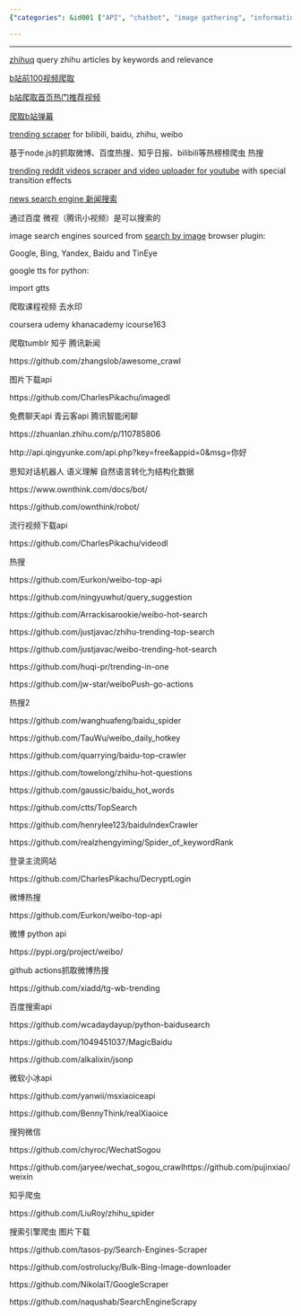 ```yaml
---
{"categories": &id001 ["API", "chatbot", "image gathering", "information gathering", "search engine"], "category": "APIs", "date": "2022-07-10 00:16:40", "description": "This article explores various API's and scrapers available for accessing data, images, conversations, and trending topics from popular platforms like Baidu, Sogou, Weibo, Zhihu, and Microsoft's Xiaoice.", "tags": *id001, "title": "百度 搜狗 公开API 搜索引擎爬虫 Baidu Search APIs Chatbot APIs"}

---
```


------

[zhihuq](https://github.com/baolintian/ZhihuQ) query zhihu articles by keywords and relevance

[b站前100视频爬取](http://www.cncsto.com/article/102106)

[b站爬取首页热门推荐视频](https://blog.csdn.net/tom197/article/details/119425126)

[爬取b站弹幕](https://zhuanlan.zhihu.com/p/449193667?utm_id=0)

[trending scraper](https://github.com/ctts/TopSearch) for bilibili, baidu, zhihu, weibo

基于node.js的抓取微博、百度热搜、知乎日报、bilibili等热榜榜爬虫 热搜

[trending reddit videos scraper and video uploader for youtube](https://github.com/zackmawaldi/YouTube-shorts-generator) with special transition effects

[news search engine 新闻搜索](https://awesomeopensource.com/project/01joy/news-search-engine)

通过百度 微视（腾讯小视频）是可以搜索的

image search engines sourced from [search by image](https://github.com/dessant/search-by-image) browser plugin:

Google, Bing, Yandex, Baidu and TinEye

google tts for python:

import gtts

爬取课程视频 去水印

coursera udemy khanacademy icourse163

爬取tumblr 知乎 腾讯新闻

https://github.com/zhangslob/awesome_crawl

图片下载api

https://github.com/CharlesPikachu/imagedl

免费聊天api 青云客api 腾讯智能闲聊

https://zhuanlan.zhihu.com/p/110785806

http://api.qingyunke.com/api.php?key=free&appid=0&msg=你好

思知对话机器人 语义理解 自然语言转化为结构化数据

https://www.ownthink.com/docs/bot/

https://github.com/ownthink/robot/

流行视频下载api

https://github.com/CharlesPikachu/videodl

热搜

https://github.com/Eurkon/weibo-top-api

https://github.com/ningyuwhut/query_suggestion

https://github.com/Arrackisarookie/weibo-hot-search

https://github.com/justjavac/zhihu-trending-top-search

https://github.com/justjavac/weibo-trending-hot-search

https://github.com/huqi-pr/trending-in-one

https://github.com/jw-star/weiboPush-go-actions

热搜2

https://github.com/wanghuafeng/baidu_spider

https://github.com/TauWu/weibo_daily_hotkey

https://github.com/quarrying/baidu-top-crawler

https://github.com/towelong/zhihu-hot-questions

https://github.com/gaussic/baidu_hot_words

https://github.com/ctts/TopSearch

https://github.com/henrylee123/baiduIndexCrawler

https://github.com/realzhengyiming/Spider_of_keywordRank

登录主流网站

https://github.com/CharlesPikachu/DecryptLogin

微博热搜

https://github.com/Eurkon/weibo-top-api

微博 python api

https://pypi.org/project/weibo/

github actions抓取微博热搜

https://github.com/xiadd/tg-wb-trending

百度搜索api

https://github.com/wcadaydayup/python-baidusearch

https://github.com/1049451037/MagicBaidu

https://github.com/alkalixin/jsonp

微软小冰api

https://github.com/yanwii/msxiaoiceapi

https://github.com/BennyThink/realXiaoice

搜狗微信

https://github.com/chyroc/WechatSogou

https://github.com/jaryee/wechat_sogou_crawlhttps://github.com/pujinxiao/weixin

知乎爬虫

https://github.com/LiuRoy/zhihu_spider

搜索引擎爬虫 图片下载

https://github.com/tasos-py/Search-Engines-Scraper

https://github.com/ostrolucky/Bulk-Bing-Image-downloader

https://github.com/NikolaiT/GoogleScraper

https://github.com/naqushab/SearchEngineScrapy

